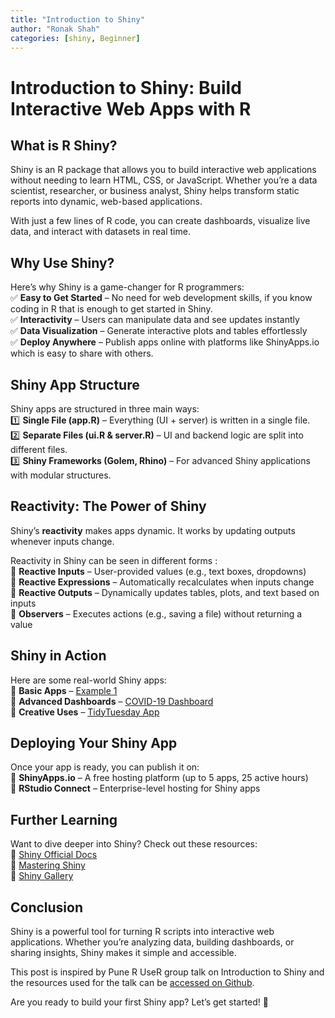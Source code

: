 ```yaml
---
title: "Introduction to Shiny"
author: "Ronak Shah"
categories: [shiny, Beginner]
---
```


# **Introduction to Shiny: Build Interactive Web Apps with R**

## **What is R Shiny?**

Shiny is an R package that allows you to build interactive web applications without needing to learn HTML, CSS, or JavaScript. Whether you're a data scientist, researcher, or business analyst, Shiny helps transform static reports into dynamic, web-based applications.

With just a few lines of R code, you can create dashboards, visualize live data, and interact with datasets in real time.

## **Why Use Shiny?**

Here’s why Shiny is a game-changer for R programmers:\
✅ **Easy to Get Started** – No need for web development skills, if you know coding in R that is enough to get started in Shiny. \
✅ **Interactivity** – Users can manipulate data and see updates instantly\
✅ **Data Visualization** – Generate interactive plots and tables effortlessly\
✅ **Deploy Anywhere** – Publish apps online with platforms like ShinyApps.io which is easy to share with others.

## **Shiny App Structure**

Shiny apps are structured in three main ways:\
1️⃣ **Single File (app.R)** – Everything (UI + server) is written in a single file.\
2️⃣ **Separate Files (ui.R & server.R)** – UI and backend logic are split into different files.\
3️⃣ **Shiny Frameworks (Golem, Rhino)** – For advanced Shiny applications with modular structures.

## **Reactivity: The Power of Shiny**

Shiny’s **reactivity** makes apps dynamic. It works by updating outputs whenever inputs change.

Reactivity in Shiny can be seen in different forms : \
🔹 **Reactive Inputs** – User-provided values (e.g., text boxes, dropdowns)\
🔹 **Reactive Expressions** – Automatically recalculates when inputs change\
🔹 **Reactive Outputs** – Dynamically updates tables, plots, and text based on inputs\
🔹 **Observers** – Executes actions (e.g., saving a file) without returning a value

## **Shiny in Action**

Here are some real-world Shiny apps:\
🔹 **Basic Apps** – [Example 1](https://shahronak.shinyapps.io/my_shiny_app/)\
🔹 **Advanced Dashboards** – [COVID-19 Dashboard](https://gisanddata.maps.arcgis.com/apps/dashboards/bda7594740fd40299423467b48e9ecf6)\
🔹 **Creative Uses** – [TidyTuesday App](https://nrennie.rbind.io/tidytuesday-shiny-app/)

## **Deploying Your Shiny App**

Once your app is ready, you can publish it on:\
📌 **ShinyApps.io** – A free hosting platform (up to 5 apps, 25 active hours)\
📌 **RStudio Connect** – Enterprise-level hosting for Shiny apps

## **Further Learning**

Want to dive deeper into Shiny? Check out these resources:\
📖 [Shiny Official Docs](https://shiny.posit.co/)\
📖 [Mastering Shiny](https://mastering-shiny.org/)\
📖 [Shiny Gallery](https://shiny.posit.co/r/gallery/)

## **Conclusion**

Shiny is a powerful tool for turning R scripts into interactive web applications. Whether you're analyzing data, building dashboards, or sharing insights, Shiny makes it simple and accessible.

This post is inspired by Pune R UseR group talk on Introduction to Shiny and the resources used for the talk can be [accessed on Github](https://github.com/shahronak47/Introduction-to-shiny).

Are you ready to build your first Shiny app? Let’s get started! 🚀
